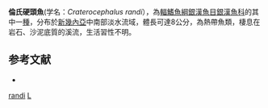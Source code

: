 {{Speciesbox 
| status = NE
| status_system = IUCN3.1
| taxon = Craterocephalus randi
| authority =  [[Nichols|Nichols]] & [[Raven|Raven]], 1934
| synonyms = *''Craterocephalus stercumuscarum randi'',Nichols & Raven, 1934
}}
'''倫氏硬頭魚'''(学名：''Craterocephalus randi''），為[[輻鰭魚綱|輻鰭魚綱]][[銀漢魚目|銀漢魚目]][[銀漢魚科|銀漢魚科]]的其中一[[種|種]]，分布於[[新幾內亞|新幾內亞]]中南部淡水流域，體長可達8公分，為熱帶魚類，棲息在岩石、沙泥底質的溪流，生活習性不明。

==参考文献==
*{{FishBase_species|genus=Craterocephalus|species=randi|year=2016|month=4}}

{{Taxonbar|from=Q5590355}}

[[Category:硬頭魚屬|randi]]
[[Category:_1934年描述的鱼类|L]]


{{魚類小作品}}